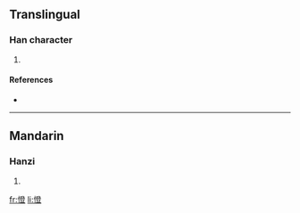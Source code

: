 ==Translingual==

===Han character===
{{Han char|rn=61|rad=心|as=12|sn=15|four=|canj=心弓人廿 (PNOT)}}

# {{defn|Han|sort=心12}}

====References====
* {{Han ref|kx=0402.200|dkj=11214|dj=0742.220|hdz=42357.090|uh=6195|ud=24981}}

----

==Mandarin==

===Hanzi===
{{cmn-hanzi|pin=[[chéng]] ([[cheng2]])|wg=ch'eng<sup>2</sup>}}

# {{defn|Mandarin}}

[[fr:憕]]
[[li:憕]]